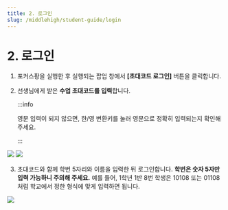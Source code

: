 ```yaml
---
title: 2. 로그인
slug: /middlehigh/student-guide/login
---
```



# 2. 로그인

1. 포커스팡을 실행한 후 실행되는 팝업 창에서 **[초대코드 로그인]** 버튼을 클릭합니다.

2. 선생님에게 받은 **수업 초대코드를 입력**합니다.

   :::info

   영문 입력이 되지 않으면, 한/영 변환키를 눌러 영문으로 정확히 입력되는지 확인해 주세요.

   :::

<Image src="/img/kr/middlehigh/student/05-01.jpg" size="lg" />
<Image src="/img/kr/middlehigh/student/05-02.jpg" size="lg" />

3. 초대코드와 함께 학번 5자리와 이름을 입력한 뒤 로그인합니다. **학번은 숫자 5자만 입력 가능하니 주의해 주세요.** 예를 들어, 1학년 1반 8번 학생은 10108 또는 01108처럼 학교에서 정한 형식에 맞게 입력하면 됩니다.

<Image src="/img/kr/middlehigh/student/05-03.jpg" size="lg" />
